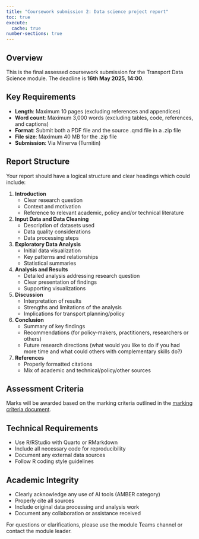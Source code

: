```yaml
---
title: "Coursework submission 2: Data science project report"
toc: true
execute: 
  cache: true
number-sections: true
---
```


## Overview

This is the final assessed coursework submission for the Transport Data Science module. The deadline is **16th May 2025, 14:00**.

## Key Requirements

- **Length**: Maximum 10 pages (excluding references and appendices)
- **Word count**: Maximum 3,000 words (excluding tables, code, references, and captions)
- **Format**: Submit both a PDF file and the source .qmd file in a .zip file
- **File size**: Maximum 40 MB for the .zip file
- **Submission**: Via Minerva (Turnitin)

## Report Structure

Your report should have a logical structure and clear headings which could include:

1. **Introduction**
   - Clear research question
   - Context and motivation
   - Reference to relevant academic, policy and/or technical literature

2. **Input Data and Data Cleaning**
   - Description of datasets used
   - Data quality considerations
   - Data processing steps

3. **Exploratory Data Analysis**
   - Initial data visualization
   - Key patterns and relationships
   - Statistical summaries

4. **Analysis and Results**
   - Detailed analysis addressing research question
   - Clear presentation of findings
   - Supporting visualizations

5. **Discussion**
   - Interpretation of results
   - Strengths and limitations of the analysis
   - Implications for transport planning/policy

6. **Conclusion**
   - Summary of key findings
   - Recommendations (for policy-makers, practitioners, researchers or others)
   - Future research directions (what would you like to do if you had more time and what could others with complementary skills do?)

7. **References**
   - Properly formatted citations
   - Mix of academic and technical/policy/other sources

## Assessment Criteria

Marks will be awarded based on the marking criteria outlined in the [marking criteria document](../marking-criteria).

## Technical Requirements

- Use R/RStudio with Quarto or RMarkdown
- Include all necessary code for reproducibility
- Document any external data sources
- Follow R coding style guidelines

## Academic Integrity

- Clearly acknowledge any use of AI tools (AMBER category)
- Properly cite all sources
- Include original data processing and analysis work
- Document any collaboration or assistance received

For questions or clarifications, please use the module Teams channel or contact the module leader.